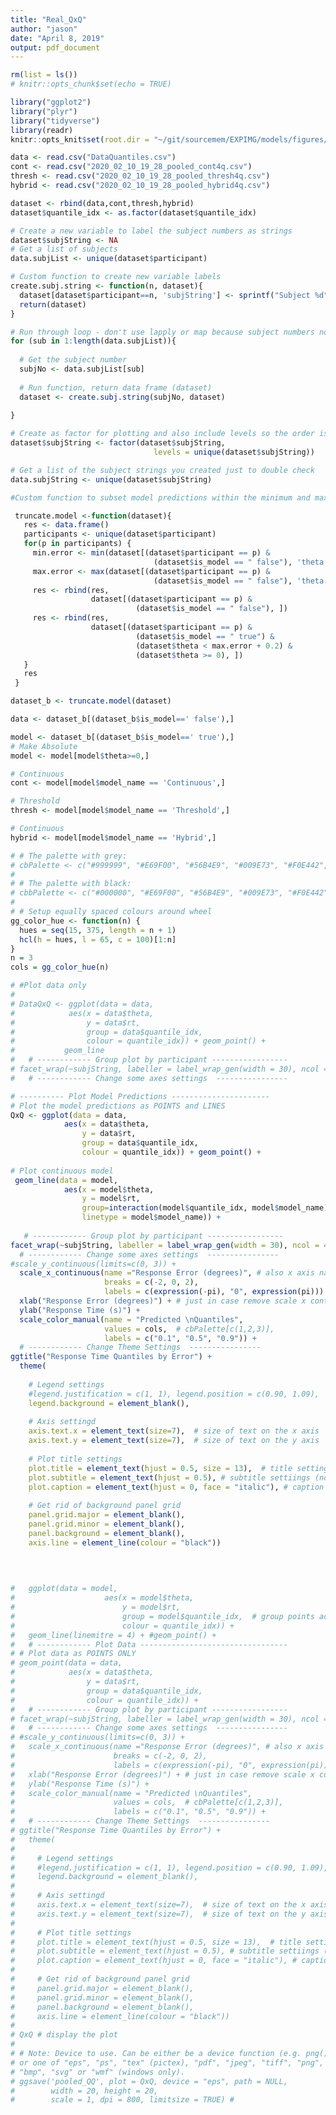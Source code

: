 ```yaml
---
title: "Real_QxQ"
author: "jason"
date: "April 8, 2019"
output: pdf_document
---
```


```r

rm(list = ls())
# knitr::opts_chunk$set(echo = TRUE)

library("ggplot2")
library("plyr")
library("tidyverse")
library(readr)
knitr::opts_knit$set(root.dir = "~/git/sourcemem/EXPIMG/models/figures/cDiffusionFits")
```

```r
data <- read.csv("DataQuantiles.csv")
cont <- read.csv("2020_02_10_19_28_pooled_cont4q.csv")
thresh <- read.csv("2020_02_10_19_28_pooled_thresh4q.csv") 
hybrid <- read.csv("2020_02_10_19_28_pooled_hybrid4q.csv")

dataset <- rbind(data,cont,thresh,hybrid)
dataset$quantile_idx <- as.factor(dataset$quantile_idx)

```

```r

# Create a new variable to label the subject numbers as strings 
dataset$subjString <- NA
# Get a list of subjects 
data.subjList <- unique(dataset$participant)

# Custom function to create new variable labels 
create.subj.string <- function(n, dataset){
  dataset[dataset$participant==n, 'subjString'] <- sprintf("Subject %d", n)
  return(dataset)
}

# Run through loop - don't use lapply or map because subject numbers not in order 
for (sub in 1:length(data.subjList)){
  
  # Get the subject number 
  subjNo <- data.subjList[sub]
  
  # Run function, return data frame (dataset)
  dataset <- create.subj.string(subjNo, dataset)
  
}

# Create as factor for plotting and also include levels so the order is correct 
dataset$subjString <- factor(dataset$subjString, 
                                levels = unique(dataset$subjString))

# Get a list of the subject strings you created just to double check 
data.subjString <- unique(dataset$subjString)


```

```r

#Custom function to subset model predictions within the minimum and maximum bin of response

 truncate.model <-function(dataset){
   res <- data.frame()
   participants <- unique(dataset$participant)
   for(p in participants) {
     min.error <- min(dataset[(dataset$participant == p) &
                                (dataset$is_model == " false"), 'theta'])
     max.error <- max(dataset[(dataset$participant == p) &
                                (dataset$is_model == " false"), 'theta'])
     res <- rbind(res,
                  dataset[(dataset$participant == p) &
                            (dataset$is_model == " false"), ])
     res <- rbind(res,
                  dataset[(dataset$participant == p) &
                            (dataset$is_model == " true") &
                            (dataset$theta < max.error + 0.2) &
                            (dataset$theta >= 0), ])
   }
   res
 }

dataset_b <- truncate.model(dataset)
```

```r

data <- dataset_b[(dataset_b$is_model==' false'),]

model <- dataset_b[(dataset_b$is_model==' true'),]
# Make Absolute
model <- model[model$theta>=0,]

# Continuous
cont <- model[model$model_name == 'Continuous',]

# Threshold
thresh <- model[model$model_name == 'Threshold',]

# Continuous
hybrid <- model[model$model_name == 'Hybrid',]
```



```r

# # The palette with grey:
# cbPalette <- c("#999999", "#E69F00", "#56B4E9", "#009E73", "#F0E442", "#0072B2", "#D55E00", "#CC79A7")
# 
# # The palette with black:
# cbbPalette <- c("#000000", "#E69F00", "#56B4E9", "#009E73", "#F0E442", "#0072B2", "#D55E00", "#CC79A7")
# 
# # Setup equally spaced colours around wheel 
gg_color_hue <- function(n) {
  hues = seq(15, 375, length = n + 1)
  hcl(h = hues, l = 65, c = 100)[1:n]
}
n = 3
cols = gg_color_hue(n)


```

```r
# #Plot data only
# 
# DataQxQ <- ggplot(data = data, 
#            aes(x = data$theta, 
#                y = data$rt, 
#                group = data$quantile_idx, 
#                colour = quantile_idx)) + geom_point() +
#           geom_line
#   # ------------ Group plot by participant -----------------
# facet_wrap(~subjString, labeller = label_wrap_gen(width = 30), ncol = 4, scale = "free")
#   # ------------ Change some axes settings  ----------------

```


```r

# ---------- Plot Model Predictions ----------------------
# Plot the model predictions as POINTS and LINES 
QxQ <- ggplot(data = data, 
            aes(x = data$theta, 
                y = data$rt, 
                group = data$quantile_idx, 
                colour = quantile_idx)) + geom_point() +
  
# Plot continuous model           
 geom_line(data = model,
            aes(x = model$theta,
                y = model$rt,
                group=interaction(model$quantile_idx, model$model_name), 
                linetype = model$model_name)) +
  
   # ------------ Group plot by participant -----------------
facet_wrap(~subjString, labeller = label_wrap_gen(width = 30), ncol = 4, scale = "free") + 
  # ------------ Change some axes settings  ----------------
#scale_y_continuous(limits=c(0, 3)) + 
  scale_x_continuous(name ="Response Error (degrees)", # also x axis name 
                     breaks = c(-2, 0, 2),
                     labels = c(expression(-pi), "0", expression(pi))) + 
  xlab("Response Error (degrees)") + # just in case remove scale x continuous 
  ylab("Response Time (s)") + 
  scale_color_manual(name = "Predicted \nQuantiles",
                     values = cols,  # cbPalette[c(1,2,3)], 
                     labels = c("0.1", "0.5", "0.9")) + 
  # ------------ Change Theme Settings  ----------------
ggtitle("Response Time Quantiles by Error") + 
  theme(
    
    # Legend settings 
    #legend.justification = c(1, 1), legend.position = c(0.90, 1.09),
    legend.background = element_blank(),
    
    # Axis settingd 
    axis.text.x = element_text(size=7),  # size of text on the x axis 
    axis.text.y = element_text(size=7),  # size of text on the y axis 
    
    # Plot title settings 
    plot.title = element_text(hjust = 0.5, size = 13),  # title settings (note, centering requires h = 0.5)
    plot.subtitle = element_text(hjust = 0.5), # subtitle settiings (note, centering requires h = 0.5)
    plot.caption = element_text(hjust = 0, face = "italic"), # caption settings 
    
    # Get rid of background panel grid 
    panel.grid.major = element_blank(), 
    panel.grid.minor = element_blank(),
    panel.background = element_blank(), 
    axis.line = element_line(colour = "black"))
  
  
  
```

```r
  
#   ggplot(data = model, 
#                    aes(x = model$theta, 
#                        y = model$rt, 
#                        group = model$quantile_idx,  # group points according to quantiles 
#                        colour = quantile_idx)) + 
#   geom_line(linemitre = 4) + #geom_point() + 
#   # ------------ Plot Data ---------------------------------
# # Plot data as POINTS ONLY
# geom_point(data = data, 
#            aes(x = data$theta, 
#                y = data$rt, 
#                group = data$quantile_idx, 
#                colour = quantile_idx)) + 
#   # ------------ Group plot by participant -----------------
# facet_wrap(~subjString, labeller = label_wrap_gen(width = 30), ncol = 4, scale = "free") + 
#   # ------------ Change some axes settings  ----------------
# #scale_y_continuous(limits=c(0, 3)) + 
#   scale_x_continuous(name ="Response Error (degrees)", # also x axis name 
#                      breaks = c(-2, 0, 2),
#                      labels = c(expression(-pi), "0", expression(pi))) + 
#   xlab("Response Error (degrees)") + # just in case remove scale x continuous 
#   ylab("Response Time (s)") + 
#   scale_color_manual(name = "Predicted \nQuantiles",
#                      values = cols,  # cbPalette[c(1,2,3)], 
#                      labels = c("0.1", "0.5", "0.9")) + 
#   # ------------ Change Theme Settings  ----------------
# ggtitle("Response Time Quantiles by Error") + 
#   theme(
#     
#     # Legend settings 
#     #legend.justification = c(1, 1), legend.position = c(0.90, 1.09),
#     legend.background = element_blank(),
#     
#     # Axis settingd 
#     axis.text.x = element_text(size=7),  # size of text on the x axis 
#     axis.text.y = element_text(size=7),  # size of text on the y axis 
#     
#     # Plot title settings 
#     plot.title = element_text(hjust = 0.5, size = 13),  # title settings (note, centering requires h = 0.5)
#     plot.subtitle = element_text(hjust = 0.5), # subtitle settiings (note, centering requires h = 0.5)
#     plot.caption = element_text(hjust = 0, face = "italic"), # caption settings 
#     
#     # Get rid of background panel grid 
#     panel.grid.major = element_blank(), 
#     panel.grid.minor = element_blank(),
#     panel.background = element_blank(), 
#     axis.line = element_line(colour = "black"))
# 
# QxQ # display the plot 
# 
# # Note: Device to use. Can be either be a device function (e.g. png()), 
# or one of "eps", "ps", "tex" (pictex), "pdf", "jpeg", "tiff", "png", 
# "bmp", "svg" or "wmf" (windows only).
# ggsave('pooled_QQ', plot = QxQ, device = "eps", path = NULL,
#        width = 20, height = 20, 
#        scale = 1, dpi = 800, limitsize = TRUE) # 

```



